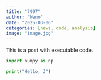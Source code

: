 ```yaml
---
title: "7997"
author: "Weno"
date: "2025-03-06"
categories: [news, code, analysis]
image: "image.jpg"
---
```


This is a post with executable code.

```python
import numpy as np

print("Hello, J")

```
